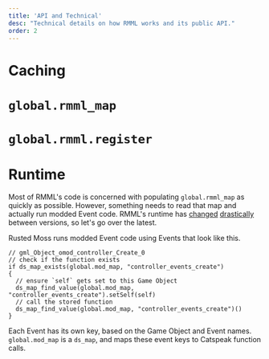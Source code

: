 ```yaml
---
title: 'API and Technical'
desc: "Technical details on how RMML works and its public API."
order: 2
---
```


# Caching

# `global.rmml_map`

# `global.rmml.register`

# Runtime

Most of RMML's code is concerned with populating `global.rmml_map` as quickly as possible. However, something needs to read that map and actually run modded Event code. RMML's runtime has [changed](/rm-docs/rmml/changelog) [drastically](/rm-docs/rmml/design#rmml-runtime-history) between versions, so let's go over the latest.

Rusted Moss runs modded Event code using Events that look like this.

```gml
// gml_Object_omod_controller_Create_0
// check if the function exists
if ds_map_exists(global.mod_map, "controller_events_create")
{
  // ensure `self` gets set to this Game Object
  ds_map_find_value(global.mod_map, "controller_events_create").setSelf(self)
  // call the stored function
  ds_map_find_value(global.mod_map, "controller_events_create")()
}
```

Each Event has its own key, based on the Game Object and Event names. `global.mod_map` is a `ds_map`, and maps these event keys to Catspeak function calls.
